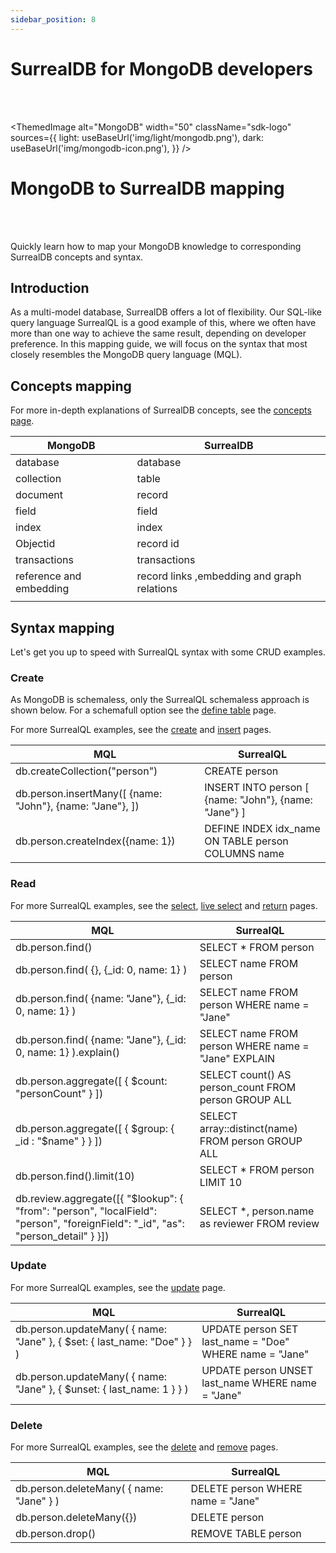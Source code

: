 ```yaml
---
sidebar_position: 8
---
```



# SurrealDB for MongoDB developers

<br /><br />

<ThemedImage
  alt="MongoDB"
  width="50"
  className="sdk-logo"
  sources={{
    light: useBaseUrl('img/light/mongodb.png'),
    dark: useBaseUrl('img/mongodb-icon.png'),
  }}
/>

# MongoDB to SurrealDB mapping

<br /><br />

Quickly learn how to map your MongoDB knowledge to corresponding SurrealDB concepts and syntax.

## Introduction
As a multi-model database, SurrealDB offers a lot of flexibility. Our SQL-like query language SurrealQL is a good example of this, where we often have more than one way to achieve the same result, depending on developer preference. In this mapping guide, we will focus on the syntax that most closely resembles the MongoDB query language (MQL).

## Concepts mapping
For more in-depth explanations of SurrealDB concepts, see the [concepts page](/docs/introduction/concepts).

| MongoDB                  | SurrealDB                                    |
|--------------------------|----------------------------------------------|
| database                 | database                                     |
| collection               | table                                        |
| document                 | record                                       |
| field                    | field                                        |
| index                    | index                                        |
| Objectid                 | record id                                    |
| transactions             | transactions                                 |
| reference and embedding  | record links ,embedding and  graph relations |
|                          |                                              |

## Syntax mapping
Let's get you up to speed with SurrealQL syntax with some CRUD examples.

### Create
As MongoDB is schemaless, only the SurrealQL schemaless approach is shown below. For a schemafull option see the [define table](/docs/surrealql/statements/define/table) page.

For more SurrealQL examples, see the [create](/docs/surrealql/statements/create) and [insert](/docs/surrealql/statements/insert) pages.

| MQL                                                                                         | SurrealQL                                                                            |
|---------------------------------------------------------------------------------------------|--------------------------------------------------------------------------------------|
| db.createCollection("person")                                                               | CREATE person                                                                        |
| db.person.insertMany([     {name: "John"},     {name: "Jane"}, ])                           | INSERT INTO person [     {name: "John"},     {name: "Jane"} ]                        |
| db.person.createIndex({name: 1})                                                            | DEFINE INDEX idx_name  ON TABLE person COLUMNS name                                  |

### Read
For more SurrealQL examples, see the [select](/docs/surrealql/statements/select), [live select](/docs/surrealql/statements/live-select) and [return](https://surrealdb.com/docs/surrealql/statements/return) pages.

| MQL                                                                                                                                                                      | SurrealQL                                            |
|--------------------------------------------------------------------------------------------------------------------------------------------------------------------------|------------------------------------------------------|
| db.person.find()                                                                                                                                                         | SELECT * FROM person                                 |
| db.person.find(     {},     {_id: 0, name: 1} )                                                                                                                          | SELECT name  FROM person                             |
| db.person.find(     {name: "Jane"},     {_id: 0, name: 1} )                                                                                                              | SELECT name FROM person WHERE name = "Jane"          |
| db.person.find(     {name: "Jane"},     {_id: 0, name: 1} ).explain()                                                                                                    | SELECT name FROM person WHERE name = "Jane" EXPLAIN  |
| db.person.aggregate([     { $count: "personCount" } ])                                                                                                                   | SELECT count() AS person_count FROM person GROUP ALL |
| db.person.aggregate([      { $group: { _id : "$name" } } ])                                                                                                              | SELECT array::distinct(name) FROM person GROUP ALL   |
| db.person.find().limit(10)                                                                                                                                               | SELECT * FROM person LIMIT 10                        |
| db.review.aggregate([{     "$lookup": {         "from": "person",         "localField": "person",         "foreignField": "_id",         "as": "person_detail"     } }]) | SELECT *, person.name as reviewer FROM review        |

### Update
For more SurrealQL examples, see the [update](/docs/surrealql/statements/update) page.

| MQL                                                                              | SurrealQL                                               |
|----------------------------------------------------------------------------------|---------------------------------------------------------|
| db.person.updateMany(     { name: "Jane" },     { $set: { last_name: "Doe" } } ) | UPDATE person SET last_name = "Doe" WHERE name = "Jane" |
| db.person.updateMany(     { name: "Jane" },     { $unset: { last_name: 1 } } )   | UPDATE person UNSET last_name WHERE name = "Jane"       |

### Delete
For more SurrealQL examples, see the [delete](/docs/surrealql/statements/delete) and [remove](/docs/surrealql/statements/remove) pages.

| MQL                                          | SurrealQL                         |
|----------------------------------------------|-----------------------------------|
| db.person.deleteMany(     { name: "Jane" } ) | DELETE person WHERE name = "Jane" |
| db.person.deleteMany({})                     | DELETE person                     |
| db.person.drop()                             | REMOVE TABLE person               |